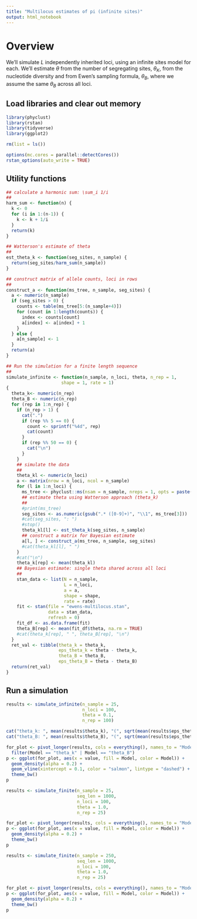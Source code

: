 ```yaml
---
title: "Multilocus estimates of pi (infinite sites)"
output: html_notebook
---
```


# Overview

We'll simulate $L$ independently inherited loci, using an infinite sites model for each. We'll estimate $\theta$ from the number of segregating sites, $\theta_K$, from the nucleotide diversity and from Ewen's sampling formula, $\theta_B$, where we assume the same $\theta_B$ across all loci.

## Load libraries and clear out memory

```r
library(phyclust)
library(rstan)
library(tidyverse)
library(ggplot2)

rm(list = ls())

options(mc.cores = parallel::detectCores())
rstan_options(auto_write = TRUE)
```

## Utility functions

```r
## calculate a harmonic sum: \sum_i 1/i
##
harm_sum <- function(n) {
  k <- 0
  for (i in 1:(n-1)) {
    k <- k + 1/i
  }
  return(k)
}

## Watterson's estimate of theta
##
est_theta_k <- function(seg_sites, n_sample) {
  return(seg_sites/harm_sum(n_sample))
}

## construct matrix of allele counts, loci in rows
##
construct_a <- function(ms_tree, n_sample, seg_sites) {
  a <- numeric(n_sample)
  if (seg_sites > 0) {
    counts <- table(ms_tree[5:(n_sample+4)])
    for (count in 1:length(counts)) {
      index <- counts[count]
      a[index] <- a[index] + 1
    }
  } else {
    a[n_sample] <- 1
  }
  return(a)
}

## Run the simulation for a finite length sequence
##
simulate_infinite <- function(n_sample, n_loci, theta, n_rep = 1,
                     shape = 1, rate = 1) 
{
  theta_k<- numeric(n_rep)
  theta_B <- numeric(n_rep)
  for (rep in 1:n_rep) {
    if (n_rep > 1) {
      cat(".")
      if (rep %% 5 == 0) {
        count <- sprintf("%4d", rep)
        cat(count)
      }
      if (rep %% 50 == 0) {
        cat("\n")
      }
    }
    ## simulate the data
    ##
    theta_kl <- numeric(n_loci)
    a <- matrix(nrow = n_loci, ncol = n_sample)
    for (l in 1:n_loci) {
      ms_tree <- phyclust::ms(nsam = n_sample, nreps = 1, opts = paste("-t", theta))
      ## estimate theta using Watterson approach (theta_k)
      ##
      #print(ms_tree)
      seg_sites <- as.numeric(gsub(".* ([0-9]+)", "\\1", ms_tree[3]))
      #cat(seg_sites, ": ")
      #stop()
      theta_kl[l] <- est_theta_k(seg_sites, n_sample)
      ## construct a matrix for Bayesian estimate
      a[l, ] <- construct_a(ms_tree, n_sample, seg_sites)
      #cat(theta_kl[l], " ")
    }
    #cat("\n")
    theta_k[rep] <- mean(theta_kl)
    ## Bayesian estimate: single theta shared across all loci
    ##
    stan_data <- list(N = n_sample,
                      L = n_loci,
                      a = a,
                      shape = shape,
                      rate = rate) 
    fit <- stan(file = "ewens-multilocus.stan",
                data = stan_data,
                refresh = 0)
    fit_df <- as.data.frame(fit)
    theta_B[rep] <- mean(fit_df$theta, na.rm = TRUE)
    #cat(theta_k[rep], " ", theta_B[rep], "\n")
  }
  ret_val <- tibble(theta_k = theta_k,
                    eps_theta_k = theta - theta_k,
                    theta_B = theta_B,
                    eps_theta_B = theta - theta_B)
  return(ret_val)
}
```

## Run a simulation

```r
results <- simulate_infinite(n_sample = 25,
                             n_loci = 100,
                             theta = 0.1,
                             n_rep = 100)

cat("theta_k: ", mean(results$theta_k), "(", sqrt(mean(results$eps_theta_k^2)), ")", "\n", sep = "")
cat("theta_B: ", mean(results$theta_B), "(", sqrt(mean(results$eps_theta_B^2)), ")", "\n", sep = "")

for_plot <- pivot_longer(results, cols = everything(), names_to = "Model") %>%
  filter(Model == "theta_k" | Model == "theta_B")
p <- ggplot(for_plot, aes(x = value, fill = Model, color = Model)) +
  geom_density(alpha = 0.2) +
  geom_vline(xintercept = 0.1, color = "salmon", lintype = "dashed") +
  theme_bw()
p
```

```r
results <- simulate_finite(n_sample = 25,
                           seq_len = 1000,
                           n_loci = 100,
                           theta = 1.0,
                           n_rep = 25)

for_plot <- pivot_longer(results, cols = everything(), names_to = "Model")
p <- ggplot(for_plot, aes(x = value, fill = Model, color = Model)) +
  geom_density(alpha = 0.2) +
  theme_bw()
p
```


```r
results <- simulate_finite(n_sample = 250,
                           seq_len = 1000,
                           n_loci = 100,
                           theta = 1.0,
                           n_rep = 25)

for_plot <- pivot_longer(results, cols = everything(), names_to = "Model")
p <- ggplot(for_plot, aes(x = value, fill = Model, color = Model)) +
  geom_density(alpha = 0.2) +
  theme_bw()
p
```

